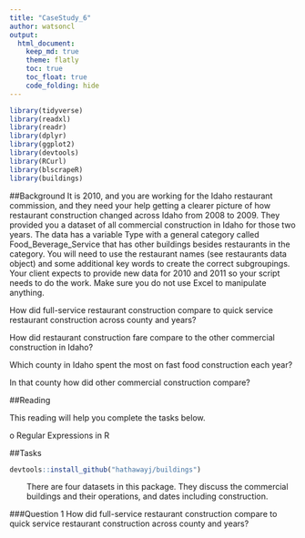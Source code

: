 ```yaml
---
title: "CaseStudy_6"
author: watsoncl 
output: 
  html_document:
    keep_md: true
    theme: flatly
    toc: true
    toc_float: true
    code_folding: hide
---
```


```r
library(tidyverse)
library(readxl)
library(readr)
library(dplyr)
library(ggplot2)
library(devtools)
library(RCurl)
library(blscrapeR)
library(buildings)
```

##Background
It is 2010, and you are working for the Idaho restaurant commission, and they need your help getting a clearer picture of how restaurant construction changed across Idaho from 2008 to 2009. They provided you a dataset of all commercial construction in Idaho for those two years. The data has a variable Type with a general category called Food_Beverage_Service that has other buildings besides restaurants in the category. You will need to use the restaurant names (see restaurants data object) and some additional key words to create the correct subgroupings. Your client expects to provide new data for 2010 and 2011 so your script needs to do the work. Make sure you do not use Excel to manipulate anything.

How did full-service restaurant construction compare to quick service restaurant construction across county and years?

How did restaurant construction fare compare to the other commercial construction in Idaho?

Which county in Idaho spent the most on fast food construction each year?

In that county how did other commercial construction compare?

##Reading

This reading will help you complete the tasks below.

o Regular Expressions in R

##Tasks

```r
devtools::install_github("hathawayj/buildings")
```

<div style="padding-left:30px;">
There are four datasets in this package. They discuss the commercial buildings and their operations, and dates including construction.
</div>

###Question 1
How did full-service restaurant construction compare to quick service restaurant construction across county and years?









